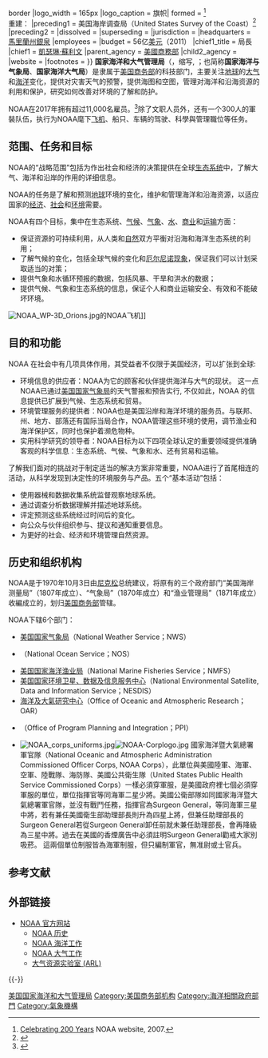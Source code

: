 {{More footnotes|time=2018-08-31T09:24:23+00:00}}
{{noteTA
|T=zh-hans:美国国家海洋和大气管理局;zh-hk:美國國家海洋及大氣管理局;zh-tw:美國國家海洋暨大氣總署;
|G1=USGov
|1=zh-hans:国家海洋和大气管理局;zh-hk:國家海洋及大氣管理局;zh-tw:國家海洋暨大氣總署;
|2=zh-hans:厄尔尼诺现象;zh-hk:厄爾尼諾現象;zh-tw:聖嬰現象;
|3=zh-hans:局长;zh-hk:局長;zh-tw:署長;
|4=zh-hans:信息; zh-hant:資訊;
}}
{{Infobox Govt Agency
|agency_name     = 国家海洋和大气管理局
|english_name    = National Oceanic and Atmospheric Administration
|seal            = NOAA logo.svg
|seal_width      = 165px
|seal_caption    = 徽章
|logo            = NOAA Flag.svg{{!}}border
|logo_width      = 165px
|logo_caption    = 旗帜| formed          = {{Start date and age|1807|2|10}}<ref>[http://celebrating200years.noaa.gov/ Celebrating 200 Years] NOAA website, 2007.</ref><br>重建：{{Start date and age|1970|10|3}}
|preceding1      = 美国海岸调查局（United States Survey of the Coast）<ref>{{cite web|url=http://www.noaa.gov/about-noaa.html |title=About Our Agency | National Oceanic and Atmospheric Administration |website=Noaa.gov |date= |accessdate=2016-04-03}}</ref>
|preceding2      =
|dissolved       =
|superseding     =
|jurisdiction    = {{USA}}
|headquarters    = [[馬里蘭州|馬里蘭州]][[银泉_(马里兰州)|銀泉]]
|employees       =
|budget          = 56亿[[美元|美元]]（2011）
|chief1_title    = 局長
|chief1          = [[凱瑟琳·蘇利文|凱瑟琳·蘇利文]]
|parent_agency   = [[美國商務部|美國商務部]]
|child2_agency   =
|website         = {{url|http://www.noaa.gov}}
|footnotes       =
}}
{{各地中文名
 | t    = 1
 | name  = NOAA
 | cn    = 美国国家海洋和大气管理局
 | hk    = 美國國家海洋及大氣管理局
 | tw    = 美國國家海洋暨大氣總署
}}
'''国家海洋和大气管理局'''（{{lang-en|National Oceanic and Atmospheric Administration}}，缩写{{lang|en|'''NOAA'''}}, {{IPAc-en|ˈ|n|oʊ|.|ə}}；也简称'''国家海洋与气象局'''、'''国家海洋大气局'''）是隶属于[[美国商务部|美国商务部]]的科技部门，主要关注[[地球|地球]]的[[大气|大气]]和[[海洋|海洋]]变化，提供对灾害天气的预警，提供海图和空图，管理对海洋和沿海资源的利用和保护，研究如何改善对环境的了解和防护。

NOAA在2017年拥有超过11,000名雇员。<ref>{{Cite web|title=Best Places to Work in the Federal Government|url=https://bestplacestowork.org/rankings/detail/CM54|accessdate=2019-08-17|last=Government|first=Best Places to Work in the Federal|work=Best Places to Work in the Federal Government|language=en-US}}</ref>除了文职人员外，还有一个300人的軍裝队伍，执行为NOAA麾下[[飞机|飞机]]、船只、车辆的驾驶、科學與管理職位等任务。

== 范围、任务和目标 ==
NOAA的“战略范围”包括为作出社会和经济的决策提供在全球[[生态系统|生态系统]]中，了解大气、海洋和沿岸的作用的详细信息。

NOAA的任务是了解和预测[[地球|地球]]环境的变化，维护和管理海洋和沿海资源，以适应国家的[[经济|经济]]、[[社会|社会]]和[[环境|环境]]需要。

NOAA有四个目标，集中在生态系统、[[气候|气候]]、[[气象|气象]]、[[水|水]]、[[商业|商业]]和[[运输|运输]]方面：

* 保证资源的可持续利用，从人类和[[自然|自然]]双方平衡对沿海和海洋生态系统的利用；
* 了解气候的变化，包括全球气候的变化和[[厄尔尼诺现象|厄尔尼诺现象]]，保证我们可以计划采取适当的对策；
* 提供气象和水循环预报的数据，包括风暴、干旱和洪水的数据；
* 提供气候、气象和生态系统的信息，保证个人和商业运输安全、有效和不能破坏环境。
[[File:NOAA_WP-3D_Orions.jpg|thumb]]的NOAA飞机]]

== 目的和功能 ==
NOAA 在社会中有几项具体作用，其受益者不仅限于美国经济，可以扩张到全球:
* 环境信息的供应者：NOAA为它的顾客和伙伴提供海洋与大气的现状。  这一点NOAA已通过[[美国国家气象局|美国国家气象局]]的天气警报和预告实行, 不仅如此，NOAA 的信息提供已扩展到气候、生态系统和贸易。
* 环境管理服务的提供者：NOAA也是美国沿岸和海洋坏境的服务员。与联邦、州、地方、部落还有国际当局合作，NOAA管理这些环境的使用，调节渔业和海洋保护区，同时也保护着濒危物种。
* 实用科学研究的领导者：NOAA目标为以下四项全球认定的重要领域提供准确客观的科学信息：生态系统、气候、气象和水、还有贸易和运输。

了解我们面对的挑战对于制定适当的解决方案非常重要，NOAA进行了首尾相连的活动，从科学发现到决定性的环境服务与产品。五个“基本活动”包括：
* 使用器械和数据收集系统监督观察地球系统。
* 通过调查分析数据理解并描述地球系统。
* 评定预测这些系统经过时间后的变化。
* 向公众与伙伴组织参与、提议和通知重要信息。
* 为更好的社会、经济和环境管理自然资源。

== 历史和组织机构 ==
NOAA是于1970年10月3日由[[尼克松|尼克松]]总统建议，将原有的三个政府部门“美国海岸测量局”（1807年成立）、“气象局”（1870年成立）和“渔业管理局”（1871年成立）收編成立的，划归[[美国商务部|美国商务部]]管辖。

NOAA下辖6个部门：
* [[美国国家气象局|美国国家气象局]]（National Weather Service；NWS）
* {{link-en|美国国家海洋局|National Ocean Service}}（National Ocean Service；NOS）
* [[美国国家海洋渔业局|美国国家海洋渔业局]]（National Marine Fisheries Service；NMFS）
* [[美国国家环境卫星、数据及信息服务中心|美国国家环境卫星、数据及信息服务中心]]（National Environmental Satellite, Data and Information Service；NESDIS）
* [[海洋及大氣研究中心|海洋及大氣研究中心]]（Office of Oceanic and Atmospheric Research；OAR）
* {{link-en|规划、计划和综合處|Office of Program Planning and Integration}}（Office of Program Planning and Integration；PPI）
* [[File:NOAA_corps_uniforms.jpg|thumb]][[File:NOAA-Corplogo.jpg|thumb]] 國家海洋暨大氣總署軍官隊（National Oceanic and Atmospheric Administration Commissioned Officer Corps, NOAA Corps），此單位與美國陸軍、海軍、空軍、陸戰隊、海防隊、美國公共衛生隊（United States Public Health Service Commissioned Corps）一樣必須穿軍服，是美國政府裡七個必須穿軍服的單位，單位指揮官等同海軍二星少將。美國公衛部隊如同國家海洋暨大氣總署軍官隊，並沒有戰鬥任務，指揮官為Surgeon General，等同海軍三星中將，若有兼任美國衛生部助理部長則升為四星上將，但兼任助理部長的Surgeon General若從Surgeon General卸任前就未兼任助理部長，會再降級為三星中將。過去在美國的香煙廣告中必須註明Surgeon General勸戒大家別吸菸。 這兩個單位制服皆為海軍制服，但只編制軍官，無准尉或士官兵。

== 参考文献 ==
{{Reflist}}

== 外部链接 ==
* [http://www.noaa.gov NOAA 官方网站]
** [https://web.archive.org/web/20141218184040/http://www.publicaffairs.noaa.gov/grounders/noaahistory.html NOAA 历史]
** [https://web.archive.org/web/20071006095808/http://www.moc.noaa.gov/ NOAA 海洋工作]
** [https://web.archive.org/web/20070210233822/http://www.aoc.noaa.gov/ NOAA 大气工作]
** [http://www.arl.noaa.gov/ 大气资源实验室 (ARL)]

{{-}}
{{美国商务部}}
{{US research agencies}}

{{Authority control}}
[[Category:美国国家海洋和大气管理局|]]
[[Category:美国商务部机构|Category:美国商务部机构]]
[[Category:海洋相關政府部門|Category:海洋相關政府部門]]
[[Category:氣象機構|Category:氣象機構]]